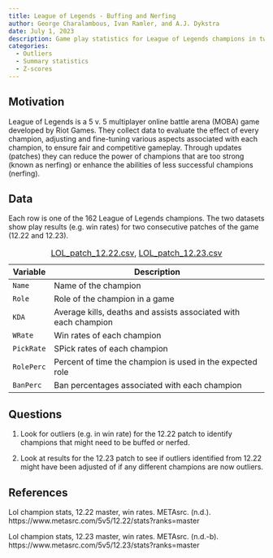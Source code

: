 ```yaml
---
title: League of Legends - Buffing and Nerfing
author: George Charalambous, Ivan Ramler, and A.J. Dykstra 
date: July 1, 2023
description: Game play statistics for League of Legends champions in two different patches.  Can detecting outliers indicate champions that should be enhanced (buffed) or scaled back (nerfed)?
categories:
  - Outliers
  - Summary statistics
  - Z-scores
---
```


## Motivation

League of Legends is a 5 v. 5 multiplayer online battle arena (MOBA) game developed by Riot Games. They collect data to evaluate the effect of every champion, adjusting and fine-tuning various aspects associated with each champion, to ensure fair and competitive gameplay.  Through updates (patches) they can reduce the power of champions that are too strong (known as nerfing) or enhance the abilities of less successful champions (nerfing). 

## Data

Each row is one of the 162 League of Legends champions.  The two datasets show play results (e.g. win rates) for two consecutive patches of the game (12.22 and 12.23). 

| Variable           | Description                                                                                                                                                           |
|--------------------|-----------------------------------------------------------------------------------------------------------------------------------------------------------------------|
| `Name`       | Name of the champion                                         |
| `Role`          | Role of the champion in a game                        |
| `KDA`     | Average kills, deaths and assists associated with each champion                                                                                                                               |
| `WRate`         | Win rates of each champion      |
| `PickRate`          | SPick rates of each champion         |
| `RolePerc` | Percent of time the champion is used in the expected role                    |
| `BanPerc`       | Ban percentages associated with each champion          |

: [LOL_patch_12.22.csv](../data/LOL_patch_12.22.csv), [LOL_patch_12.23.csv](../data/LOL_patch_12.23.csv)

## Questions

1.  Look for outliers (e.g. in win rate) for the 12.22 patch to identify champions that might need to be buffed or nerfed.

2.  Look at results for the 12.23 patch to see if outliers identified from 12.22 might have been adjusted of if any different champions are now outliers. 


## References

Lol champion stats, 12.22 master, win rates. METAsrc. (n.d.). https://www.metasrc.com/5v5/12.22/stats?ranks=master

Lol champion stats, 12.23 master, win rates. METAsrc. (n.d.-b). https://www.metasrc.com/5v5/12.23/stats?ranks=master